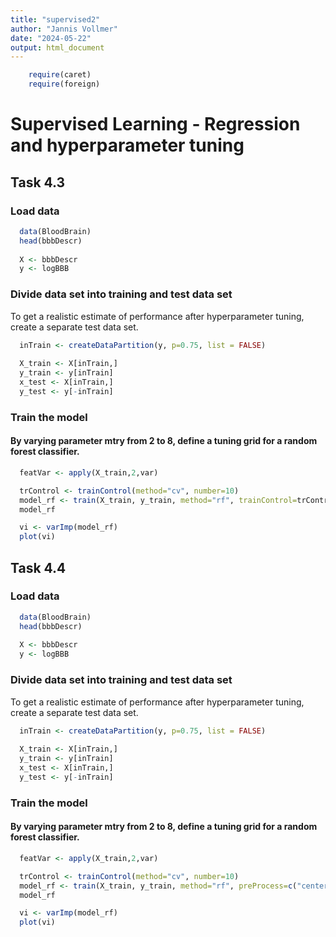 ```yaml
---
title: "supervised2"
author: "Jannis Vollmer"
date: "2024-05-22"
output: html_document
---
```


```r
    require(caret)
    require(foreign)
```

# Supervised Learning - Regression and hyperparameter tuning

## Task 4.3

### Load data

```r
  data(BloodBrain)
  head(bbbDescr)
  
  X <- bbbDescr
  y <- logBBB
```

### Divide data set into training and test data set
To get a realistic estimate of performance after hyperparameter tuning, create a separate test data set.
```r
  inTrain <- createDataPartition(y, p=0.75, list = FALSE)
  
  X_train <- X[inTrain,]
  y_train <- y[inTrain]
  x_test <- X[inTrain,]
  y_test <- y[-inTrain]
```

### Train the model
#### By varying parameter mtry from 2 to 8, define a tuning grid for a random forest classifier.

```r
  featVar <- apply(X_train,2,var)
```


```r
  trControl <- trainControl(method="cv", number=10)
  model_rf <- train(X_train, y_train, method="rf", trainControl=trControl)
  model_rf
```

```r
  vi <- varImp(model_rf)
  plot(vi)
```

## Task 4.4

### Load data

```r
  data(BloodBrain)
  head(bbbDescr)
  
  X <- bbbDescr
  y <- logBBB
```
### Divide data set into training and test data set
To get a realistic estimate of performance after hyperparameter tuning, create a separate test data set.
```r
  inTrain <- createDataPartition(y, p=0.75, list = FALSE)
  
  X_train <- X[inTrain,]
  y_train <- y[inTrain]
  x_test <- X[inTrain,]
  y_test <- y[-inTrain]
```

### Train the model
#### By varying parameter mtry from 2 to 8, define a tuning grid for a random forest classifier.

```r
  featVar <- apply(X_train,2,var)
```

```r
  trControl <- trainControl(method="cv", number=10)
  model_rf <- train(X_train, y_train, method="rf", preProcess=c("center", "scale"), trainControl=trControl)
  model_rf
```

```r
  vi <- varImp(model_rf)
  plot(vi)
```


